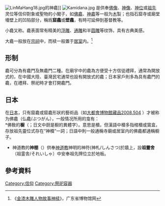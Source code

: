 [[File:LinMaHang18.jpg|thumb]]的神龕]]
[[File:Kamidana.jpg|thumb]]
'''{{ruby|龕|-{zh-cn:kān;zh-tw:ㄎㄢ;zh-hk:ham¹}-}}'''是供奉[[佛像|佛像]]、[[神像|神像]]、[[神位|神位]]或[[祖先|祖先]]灵位等信仰對象或聖物的小閣子，如[[佛龕|佛龕]]、[[神龕|神龕]]等一般为[[木|木]]製；也指石窟寺或廟堂墻壁上的凹陷部分，稱爲'''窟龕'''或'''壁龕'''，有時可延伸到基督教等{{lj|壁龕 (西方建築)|壁龕|西方宗教建築}}。

小龕又称'''{{ruby|櫝|-{zh-cn:dú;zh-tw:ㄉㄨˊ;zh-hk:ham¹}-}}'''。龕表面常有精美的[[浮雕|浮雕]]、[[通雕|通雕]]和半[[圆雕|圆雕]]等纹饰，具有古典美感。

大龕一般放在[[宗祠|宗祠]]中，而椟一般置于[[居室|居室]]内。<ref>《[http://www.gdmuseum.com/Content/cangpin/C_5/2006/6-8/06681422434425.html 金漆木雕人物故事神椟]{{webarchive|url=https://web.archive.org/web/20081123111709/http://www.gdmuseum.com/Content/cangpin/C_5/2006/6-8/06681422434425.html |date=2008-11-23 }}》，广东省博物馆网</ref>

==形制==
龕可分為有龕門及無龕門二種。在廟宇中的龕為方便受十方信徒禮拜，通常為開放式的，在中國大陸、臺灣民宅通常也設有開放式的龕；日本家戶則多為具有龕門的龕，在禮拜、祭祀時才會打開龕門。

==日本==
在[[日本|日本]]，只有窟龕或窟龕形狀的藝術品（如[https://metmuseum.org/art/collection/search/75202 大都會博物館藏品2008.504] {{Wayback|url=https://metmuseum.org/art/collection/search/75202 |date=20210427231617 }}）才被称为佛龕（仏龕/ぶつがん），一般情况所用的龛有：
<br>
*{{Anchor|櫥子}}佛敎的'''橱{{zy|子|-{zh-hans:zǐ;zh-tw:ㄗˇ}-}}'''（{{lang-ja|厨子}}；日文中厨是橱的異體字）。意思是櫝，但漢語中櫝多指棺櫝或寳盒，存放祖先靈位式存在“神櫝”一詞；日語中則一般通稱寺廟或居室内的佛龕都通稱橱子。
*神道教的'''神棚'''（{{lang|ja|かみだな}}）供奉[[神道教|神道教]]神明的神符(神札/しんさつ)於牆上，設'''祖靈舍'''（祖霊舎/それいしゃ）中安奉祖先牌位立於地板。

==參考資料==
<references />

{{culture-stub}}

[[Category:信仰|Category:信仰]]
[[Category:祭祀容器|Category:祭祀容器]]